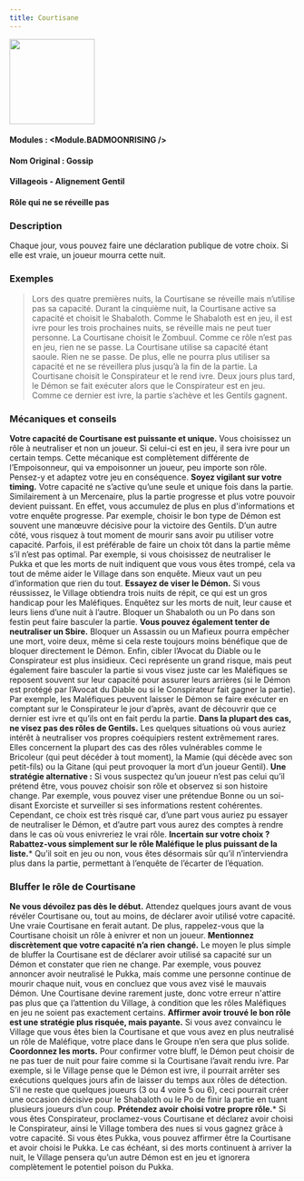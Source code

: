 ```yaml
---
title: Courtisane
---
```



<img src='/img/blood-on-the-clocktower/roles/courtisane.png' height='150' />

#### Modules : <Module.BADMOONRISING />
#### Nom Original : Gossip
#### Villageois - Alignement Gentil
#### Rôle qui ne se réveille pas

### Description

Chaque jour, vous pouvez faire une déclaration publique de votre choix.
Si elle est vraie, un joueur mourra cette nuit.
 
### Exemples

> Lors des quatre premières nuits, la Courtisane se réveille mais n’utilise pas sa capacité. Durant la cinquième nuit, la Courtisane active sa capacité et choisit le Shabaloth. Comme le Shabaloth est en jeu, il est ivre pour les trois prochaines nuits, se réveille mais ne peut tuer personne.
> La Courtisane choisit le Zombuul. Comme ce rôle n’est pas en jeu, rien ne se passe.
> La Courtisane utilise sa capacité étant saoule. Rien ne se passe. De plus, elle ne pourra plus utiliser sa capacité et ne se réveillera plus jusqu’à la fin de la partie.
> La Courtisane choisit le Conspirateur et le rend ivre. Deux jours plus tard, le Démon se fait exécuter alors que le Conspirateur est en jeu. Comme ce dernier est ivre, la partie s’achève et les Gentils gagnent.

### Mécaniques et conseils

**Votre capacité de Courtisane est puissante et unique.** Vous choisissez un rôle à neutraliser et non un joueur. Si celui-ci est en jeu, il sera ivre pour un certain temps. Cette mécanique est complètement différente de l’Empoisonneur, qui va empoisonner un joueur, peu importe son rôle. Pensez-y et adaptez votre jeu en conséquence.
**Soyez vigilant sur votre timing.** Votre capacité ne s’active qu’une seule et unique fois dans la partie. Similairement à un Mercenaire, plus la partie progresse et plus votre pouvoir devient puissant. En effet, vous accumulez de plus en plus d'informations et votre enquête progresse. Par exemple, choisir le bon type de Démon est souvent une manœuvre décisive pour la victoire des Gentils. D’un autre côté, vous risquez à tout moment de mourir sans avoir pu utiliser votre capacité. Parfois, il est préférable de faire un choix tôt dans la partie même s’il n’est pas optimal. Par exemple, si vous choisissez de neutraliser le Pukka et que les morts de nuit indiquent que vous vous êtes trompé, cela va tout de même aider le Village dans son enquête. Mieux vaut un peu d’information que rien du tout.
**Essayez de viser le Démon.** Si vous réussissez, le Village obtiendra trois nuits de répit, ce qui est un gros handicap pour les Maléfiques. Enquêtez sur les morts de nuit, leur cause et leurs liens d’une nuit à l’autre. Bloquer un Shabaloth ou un Po dans son festin peut faire basculer la partie.
**Vous pouvez également tenter de neutraliser un Sbire.** Bloquer un Assassin ou un Mafieux pourra empêcher une mort, voire deux, même si cela reste toujours moins bénéfique que de bloquer directement le Démon. Enfin, cibler l’Avocat du Diable ou le Conspirateur est plus insidieux. Ceci représente un grand risque, mais peut également faire basculer la partie si vous visez juste car les Maléfiques se reposent souvent sur leur capacité pour assurer leurs arrières (si le Démon est protégé par l’Avocat du Diable ou si le Conspirateur fait gagner la partie). Par exemple, les Maléfiques peuvent laisser le Démon se faire exécuter en comptant sur le Conspirateur le jour d’après, avant de découvrir que ce dernier est ivre et qu’ils ont en fait perdu la partie.
**Dans la plupart des cas, ne visez pas des rôles de Gentils.** Les quelques situations où vous auriez intérêt à neutraliser vos propres coéquipiers restent extrêmement rares. Elles concernent la plupart des cas des rôles vulnérables comme le Bricoleur (qui peut décéder à tout moment), la Mamie (qui décède avec son petit-fils) ou la Gitane (qui peut provoquer la mort d’un joueur Gentil).
**Une stratégie alternative :** Si vous suspectez qu’un joueur n’est pas celui qu’il prétend être, vous pouvez choisir son rôle et observez si son histoire change. Par exemple, vous pouvez viser une prétendue Bonne ou un soi-disant Exorciste et surveiller si ses informations restent cohérentes. Cependant, ce choix est très risqué car, d’une part vous auriez pu essayer de neutraliser le Démon, et d’autre part vous aurez des comptes à rendre dans le cas où vous enivreriez le vrai rôle.
**Incertain sur votre choix ? Rabattez-vous simplement sur le rôle Maléfique le plus puissant de la liste.*** Qu’il soit en jeu ou non, vous êtes désormais sûr qu’il n’interviendra plus dans la partie, permettant à l’enquête de l’écarter de l’équation.

### Bluffer le rôle de Courtisane
**Ne vous dévoilez pas dès le début.** Attendez quelques jours avant de vous révéler Courtisane ou, tout au moins, de déclarer avoir utilisé votre capacité. Une vraie Courtisane en ferait autant. De plus, rappelez-vous que la Courtisane choisit un rôle à enivrer et non un joueur.
**Mentionnez discrètement que votre capacité n’a rien changé.** Le moyen le plus simple de bluffer la Courtisane est de déclarer avoir utilisé sa capacité sur un Démon et constater que rien ne change. Par exemple, vous pouvez annoncer avoir neutralisé le Pukka, mais comme une personne continue de mourir chaque nuit, vous en concluez que vous avez visé le mauvais Démon. Une Courtisane devine rarement juste, donc votre erreur n'attire pas plus que ça l’attention du Village, à condition que les rôles Maléfiques en jeu ne soient pas exactement certains.
**Affirmer avoir trouvé le bon rôle est une stratégie plus risquée, mais payante.** Si vous avez convaincu le Village que vous êtes bien la Courtisane et que vous avez en plus neutralisé un rôle de Maléfique, votre place dans le Groupe n’en sera que plus solide.
**Coordonnez les morts.** Pour confirmer votre bluff, le Démon peut choisir de ne pas tuer de nuit pour faire comme si la Courtisane l’avait rendu ivre. Par exemple, si le Village pense que le Démon est ivre, il pourrait arrêter ses exécutions quelques jours afin de laisser du temps aux rôles de détection. S’il ne reste que quelques joueurs (3 ou 4 voire 5 ou 6), ceci pourrait créer une occasion décisive pour le Shabaloth ou le Po de finir la partie en tuant plusieurs joueurs d’un coup.
**Prétendez avoir choisi votre propre rôle.*** Si vous êtes Conspirateur, proclamez-vous Courtisane et déclarez avoir choisi le Conspirateur, ainsi le Village tombera des nues si vous gagnez grâce à votre capacité. Si vous êtes Pukka, vous pouvez affirmer être la Courtisane et avoir choisi le Pukka. Le cas échéant, si des morts continuent à arriver la nuit, le Village pensera qu’un autre Démon est en jeu et ignorera complètement le potentiel poison du Pukka.